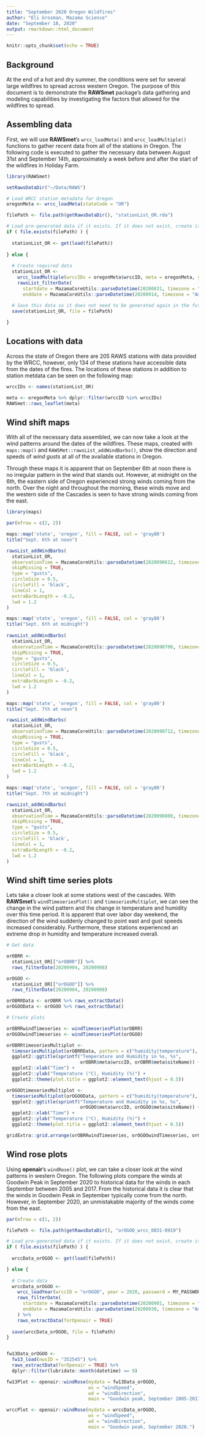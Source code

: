 ```yaml
---
title: "September 2020 Oregon Wildfires"
author: "Eli Grosman, Mazama Science"
date: "September 18, 2020"
output: rmarkdown::html_document
---
```


```r
knitr::opts_chunk$set(echo = TRUE)
```

## Background
At the end of a hot and dry summer, the conditions were set for several large
wildfires to spread across western Oregon. The purpose of this document is to 
demonstrate the **RAWSmet** package's data gathering and modeling capabilities
by investigating the factors that allowed for the wildfires to spread. 

## Assembling data
First, we will use **RAWSmet**'s `wrcc_loadMeta()` and `wrcc_loadMultiple()` functions 
to gather recent data from all of the stations in Oregon. The following code 
is executed to gather the necessary data between August 31st and September 14th,
approximately a week before and after the start of the wildfires in Holiday Farm.
```r
library(RAWSmet)

setRawsDataDir("~/Data/RAWS")

# Load WRCC station metadata for Oregon
oregonMeta <- wrcc_loadMeta(stateCode = "OR")

filePath <- file.path(getRawsDataDir(), "stationList_OR.rda")

# Load pre-generated data if it exists. If it does not exist, create it.
if ( file.exists(filePath) ) {
  
  stationList_OR <- get(load(filePath))
  
} else {
  
  # Create required data
  stationList_OR <- 
    wrcc_loadMultiple(wrccIDs = oregonMeta$wrccID, meta = oregonMeta, year = 2020, password = MY_PASSWORD) %>%
    rawsList_filterDate(
      startdate = MazamaCoreUtils::parseDatetime(20200831, timezone = "America/Los_Angeles"),
      enddate = MazamaCoreUtils::parseDatetime(20200914, timezone = "America/Los_Angeles"))
  
  # Save this data so it does not need to be generated again in the future
  save(stationList_OR, file = filePath)

}
```

## Locations with data
Across the state of Oregon there are 205 RAWS stations with data provided by the 
WRCC, however, only 134 of these stations have accessible data from the dates of 
the fires. The locations of these stations in addition to station metdata
can be seen on the following map: 
```r
wrccIDs <- names(stationList_OR)

meta <- oregonMeta %>% dplyr::filter(wrccID %in% wrccIDs)
RAWSmet::raws_leaflet(meta)
```

## Wind shift maps
With all of the necessary data assembled, we can now take a look at the wind patterns
around the dates of the wildfires. These maps, created with `maps::map()` and 
`RAWSMet::rawsList_addWindBarbs()`, show the direction and speeds of *wind gusts* at 
all of the available stations in Oregon. 

Through these maps it is apparent that on September 6th at noon there is no irregular pattern
in the wind that stands out. However, at midnight on the 6th, the eastern side of
Oregon experienced strong winds coming from the north. Over the night and throughout
the morning, these winds move and the western side of the Cascades
is seen to have strong winds coming from the east. 
```r
library(maps)

par(mfrow = c(2, 2))

maps::map('state', 'oregon', fill = FALSE, col = 'gray80')
title("Sept. 6th at noon")

rawsList_addWindBarbs(
  stationList_OR,
  observationTime = MazamaCoreUtils::parseDatetime(2020090612, timezone = "America/Los_Angeles"),
  skipMissing = TRUE,
  type = "gusts",
  circleSize = 0.5,
  circleFill = 'black',
  lineCol = 1,
  extraBarbLength = -0.2,
  lwd = 1.2
)

maps::map('state', 'oregon', fill = FALSE, col = 'gray80')
title("Sept. 6th at midnight")
  
rawsList_addWindBarbs(
  stationList_OR,
  observationTime = MazamaCoreUtils::parseDatetime(2020090700, timezone = "America/Los_Angeles"),
  skipMissing = TRUE,
  type = "gusts",
  circleSize = 0.5,
  circleFill = 'black',
  lineCol = 1,
  extraBarbLength = -0.2,
  lwd = 1.2
)

maps::map('state', 'oregon', fill = FALSE, col = 'gray80')
title("Sept. 7th at noon")

rawsList_addWindBarbs(
  stationList_OR,
  observationTime = MazamaCoreUtils::parseDatetime(2020090712, timezone = "America/Los_Angeles"),
  skipMissing = TRUE,
  type = "gusts",
  circleSize = 0.5,
  circleFill = 'black',
  lineCol = 1,
  extraBarbLength = -0.2,
  lwd = 1.2
)

maps::map('state', 'oregon', fill = FALSE, col = 'gray80')
title("Sept. 7th at midnight")

rawsList_addWindBarbs(
  stationList_OR,
  observationTime = MazamaCoreUtils::parseDatetime(2020090800, timezone = "America/Los_Angeles"),
  skipMissing = TRUE,
  type = "gusts",
  circleSize = 0.5,
  circleFill = 'black',
  lineCol = 1,
  extraBarbLength = -0.2,
  lwd = 1.2
)

```

## Wind shift time series plots
Lets take a closer look at some stations west of the cascades. With **RAWSmet**'s
`windTimeseriesPlot()` and `timeseriesMultiplot`, we can see the change in the
wind pattern and the change in temperature and humidity over this time period.
It is apparent that  over labor day weekend, the direction of the wind suddenly 
changed to point east and gust speeds increased considerably. Furthermore, 
these stations experienced an extreme drop in humidity and temperature increased
overall.
```r

# Get data

orOBRR <- 
  stationList_OR[["orOBRR"]] %>%
  raws_filterDate(20200904, 20200908)

orOGOO <- 
  stationList_OR[["orOGOO"]] %>%
  raws_filterDate(20200904, 20200908)

orOBRRData <- orOBRR %>% raws_extractData()
orOGOOData <- orOGOO %>% raws_extractData()

# Create plots

orOBRRwindTimeseries <- windTimeseriesPlot(orOBRR)
orOGOOwindTimeseries <- windTimeseriesPlot(orOGOO)

orOBRRtimeseriesMultiplot <-
  timeseriesMultiplot(orOBRRData, pattern = c("humidity|temperature"), nrow = 2) + 
  ggplot2::ggtitle(sprintf("Temperature and Humidity in %s, %s", 
                           orOBRR$meta$wrccID, orOBRR$meta$siteName)) +
  ggplot2::xlab("Time") +
  ggplot2::ylab("Temperature (°C), Humidity (%)") +
  ggplot2::theme(plot.title = ggplot2::element_text(hjust = 0.5))

orOGOOtimeseriesMultiplot <-
  timeseriesMultiplot(orOGOOData, pattern = c("humidity|temperature"), nrow = 2) +
  ggplot2::ggtitle(sprintf("Temperature and Humidity in %s, %s", 
                           orOGOO$meta$wrccID, orOGOO$meta$siteName)) +
  ggplot2::xlab("Time") +
  ggplot2::ylab("Temperature (°C), Humidity (%)") +
  ggplot2::theme(plot.title = ggplot2::element_text(hjust = 0.5))

gridExtra::grid.arrange(orOBRRwindTimeseries, orOGOOwindTimeseries, orOBRRtimeseriesMultiplot, orOGOOtimeseriesMultiplot)
```

## Wind rose plots
Using **openair**'s `windRose()` plot, we can take a closer look at the wind 
patterns in western Oregon. The following plots compare the winds at Goodwin Peak 
in September 2020 to historical data for the winds in each September between 2005
and 2017. From the historical data it is clear that the winds in Goodwin Peak in 
September typically come from the north. However, in September 2020, an unmistakable
majority of the winds come from the east.
```r

par(mfrow = c(1, 2))

filePath <- file.path(getRawsDataDir(), "orOGOO_wrcc_0831-0919")

# Load pre-generated data if it exists. If it does not exist, create it.
if ( file.exists(filePath) ) {
  
  wrccData_orOGOO <- get(load(filePath))

} else {
  
  # Create data
  wrccData_orOGOO <- 
    wrcc_loadYear(wrccID = "orOGOO", year = 2020, password = MY_PASSWORD) %>%
    raws_filterDate(
      startdate = MazamaCoreUtils::parseDatetime(20200901, timezone = "America/Los_Angeles"),
      enddate = MazamaCoreUtils::parseDatetime(20200930, timezone = "America/Los_Angeles")
    ) %>%
    raws_extractData(forOpenair = TRUE)
  
  save(wrccData_orOGOO, file = filePath)
}


fw13Data_orOGOO <-
  fw13_load(nwsID = "352545") %>%
  raws_extractData(forOpenair = TRUE) %>%
  dplyr::filter(lubridate::month(datetime) == 9)

fw13Plot <- openair::windRose(mydata = fw13Data_orOGOO,
                              ws = "windSpeed",
                              wd = "windDirection",
                              main = "Goodwin peak, September 2005-2017.")

wrccPlot <- openair::windRose(mydata = wrccData_orOGOO,
                              ws = "windSpeed",
                              wd = "windDirection",
                              main = "Goodwin peak, September 2020.")
```
